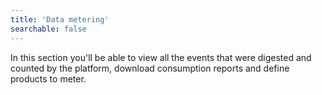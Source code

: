 ```yaml
---
title: 'Data metering'
searchable: false
---
```


In this section you'll be able to view all the events that were digested and counted by the platform, download consumption reports and define products to meter.